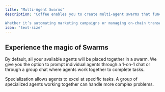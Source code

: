 ```yaml
---
title: "Multi-Agent Swarms"
description: "Coffee enables you to create multi-agent swarms that function as coordinated teams of specialized agents. These swarms handle complex tasks by dividing them into manageable parts, ensuring efficiency and precision. 

Whether it’s automating marketing campaigns or managing on-chain transactions, multi-agent swarms provide a scalable solution to any challenge."
icon: "text-size"
---
```


## Experience the magic of Swarms

By default, all your available agents will be placed together in a swarm. We give you the option to prompt individual agents through a 1-on-1 chat or through a group chat where agents work together to complete tasks.

Specialization allows agents to excel at specific tasks. A group of specialized agents working together can handle more complex problems.